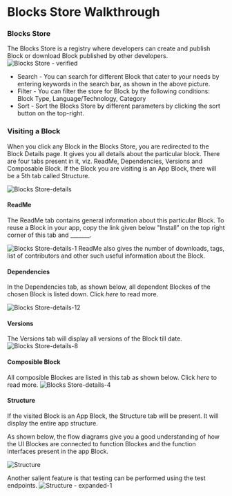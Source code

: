 # Blocks Store Walkthrough

### Blocks Store

The Blocks Store is a registry where developers can create and publish Block or download Block published by other developers. 
![Blocks Store - verified](https://user-images.githubusercontent.com/33730398/159855753-8b016637-1fd4-4071-8439-9fec15723829.png)
* Search - You can search for different Block that cater to your needs by entering keywords in the search bar, as shown in the above picture.
* Filter - You can filter the store for Block by the following conditions: Block Type, Language/Technology, Category
* Sort - Sort the Blocks Store by different parameters by clicking the sort button on the top-right.

### Visiting a Block

When you click any Block in the Blocks Store, you are redirected to the Block Details page. It gives you all details about the particular block. There are four tabs present in it, viz. ReadMe, Dependencies, Versions and Composable Block. If the Block you are visiting is an App Block, there will be a 5th tab called Structure.

![Blocks Store-details](https://user-images.githubusercontent.com/33730398/159855841-9b7f0cde-c43f-41ab-b943-51884454c280.png)

#### ReadMe
The ReadMe tab contains general information about this particular Block. To reuse a Block in your app, copy the link given below "Install" on the top right corner of this tab and _______. 

![Blocks Store-details-1](https://user-images.githubusercontent.com/33730398/159855910-e1f265b2-a853-43ea-8bd8-48ad3d77677e.png)
ReadMe also gives the number of downloads, tags, list of contributors and other such useful information about the Block.

#### Dependencies
In the Dependencies tab, as shown below, all dependent Blockes of the chosen Block is listed down. Click *here* to read more.

![Blocks Store-details-12](https://user-images.githubusercontent.com/33730398/159856319-ab155d86-4167-4b6e-b3f0-ad4f04f81146.png)

#### Versions
The Versions tab will display all versions of the Block till date. 
![Blocks Store-details-8](https://user-images.githubusercontent.com/33730398/159856147-af169e37-e8cd-4a34-99dc-55befa0b2d68.png)

#### Composible Block
All composible Blockes are listed in this tab as shown below. Click *here* to read more.
![Blocks Store-details-4](https://user-images.githubusercontent.com/33730398/159856037-06dc32c0-8d71-47a3-9e10-a7683204abf9.png)

#### Structure
If the visited Block is an App Block, the Structure tab will be present. It will display the entire app structure. 

As shown below, the flow diagrams give you a good understanding of how the UI Blockes are connected to function Blockes and the function interfaces present in the app Block.

![Structure](https://user-images.githubusercontent.com/33730398/159856612-c69f9228-b470-4b97-9687-49f9c637e41d.png)

Another salient feature is that testing can be performed using the test endpoints. 
![Structure - expanded-1](https://user-images.githubusercontent.com/33730398/159856664-aba51cb1-ade5-44fb-999d-917d8196237b.png)
